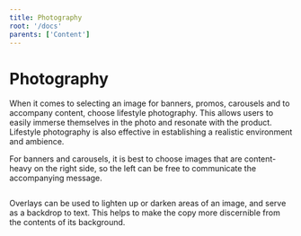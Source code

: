 ```yaml
---
title: Photography
root: '/docs'
parents: ['Content']
---
```


# Photography

When it comes to selecting an image for banners, promos, carousels and to accompany content, choose lifestyle photography. This allows users to easily immerse themselves in the photo and resonate with the product. Lifestyle photography is also effective in establishing a realistic environment and ambience.

For banners and carousels, it is best to choose images that are content-heavy on the right side, so the left can be free to communicate the accompanying message.

<img/>

Overlays can be used to lighten up or darken areas of an image, and serve as a backdrop to text. This helps to make the copy more discernible from the contents of its background.